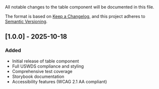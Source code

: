 
<Meta title="Components/Table/Changelog" />

All notable changes to the table component will be documented in this file.

The format is based on [Keep a Changelog](https://keepachangelog.com/en/1.0.0/),
and this project adheres to [Semantic Versioning](https://semver.org/spec/v2.0.0.html).

## [1.0.0] - 2025-10-18

### Added

- Initial release of table component
- Full USWDS compliance and styling
- Comprehensive test coverage
- Storybook documentation
- Accessibility features (WCAG 2.1 AA compliant)

